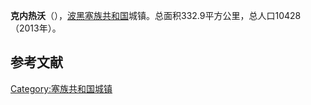{{Infobox settlement
| name                    = 克内热沃
| native_name             = {{lang|sr|Кнежево}}<br>Kneževo
| settlement_type         = 市镇
| image_skyline           = 
| imagesize               = 
| image_caption           = 
| image_flag              = 
| flag_size               = 
| image_shield            = 
| shield_size             = 
| pushpin_map             = Bosnia
| pushpin_label_position  = 
| pushpin_map_caption     = 在波黑的位置
| latd  =44 |latm  =28  |lats  = |latNS  = N 
| longd =17   |longm =23 |longs = |longEW = E 
| coordinates_type        = region:ES_type:city
| coordinates_display     = inline,title
| image_map               = Kneževo municipality.svg
| map_caption             = 在波黑的位置
| subdivision_type        = 国家
| subdivision_name        = 波黑
| subdivision_type1       = [[波斯尼亚和黑塞哥维那政区|政治实体]]
| subdivision_name1       = [[塞族共和国|塞族共和国]]
| area_total_km2          = 332.9
| elevation_m             = 
| population_total        = 10428
| population_as_of        = 2013年
| population_density_km2  = auto
| timezone1               = [[欧洲中部时间|CET]]
| utc_offset1             = +1
| timezone1_DST           = [[欧洲中部夏令时间|CEST]]
| utc_offset1_DST         = +2
| postal_code_type        = 邮编
| postal_code             = 
| footnotes               = 
}}
'''克内热沃'''（{{lang-sr|Кнежево}}），[[波黑|波黑]][[塞族共和国|塞族共和国]]城镇。总面积332.9平方公里，总人口10428 （2013年）。

==参考文献==
{{reflist}}

[[Category:塞族共和国城镇|Category:塞族共和国城镇]]